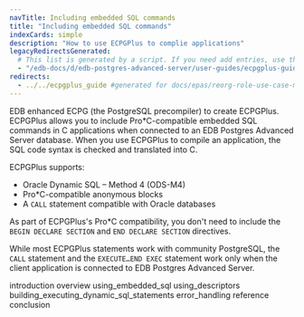 ```yaml
---
navTitle: Including embedded SQL commands
title: "Including embedded SQL commands"
indexCards: simple
description: "How to use ECPGPlus to complie applications"
legacyRedirectsGenerated:
  # This list is generated by a script. If you need add entries, use the `legacyRedirects` key.
  - "/edb-docs/d/edb-postgres-advanced-server/user-guides/ecpgplus-guide/9.6/toc.html"
redirects:
  - ../../ecpgplus_guide #generated for docs/epas/reorg-role-use-case-mode
---
```


EDB enhanced ECPG (the PostgreSQL precompiler) to create ECPGPlus. ECPGPlus allows you to include Pro\*C-compatible embedded SQL commands in C applications when connected to an EDB Postgres Advanced Server database. When you use ECPGPlus to compile an application, the SQL code syntax is checked and translated into C.

ECPGPlus supports:

-   Oracle Dynamic SQL – Method 4 (ODS-M4)
-   Pro\*C-compatible anonymous blocks
-   A `CALL` statement compatible with Oracle databases

As part of ECPGPlus's Pro\*C compatibility, you don't need to include the `BEGIN DECLARE SECTION` and `END DECLARE SECTION` directives.

While most ECPGPlus statements work with community PostgreSQL, the `CALL` statement and the `EXECUTE…END EXEC` statement work only when the client application is connected to EDB Postgres Advanced Server.

<div class="toctree" maxdepth="4">

introduction overview using_embedded_sql using_descriptors building_executing_dynamic_sql_statements error_handling reference conclusion

</div>
